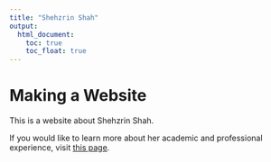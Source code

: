 ```yaml
---
title: "Shehzrin Shah"
output: 
  html_document:
    toc: true
    toc_float: true
---
```


# Making a Website

This is a website about Shehzrin Shah. 

If you would like to learn more about her academic and professional experience, visit [this page](about.html). 

